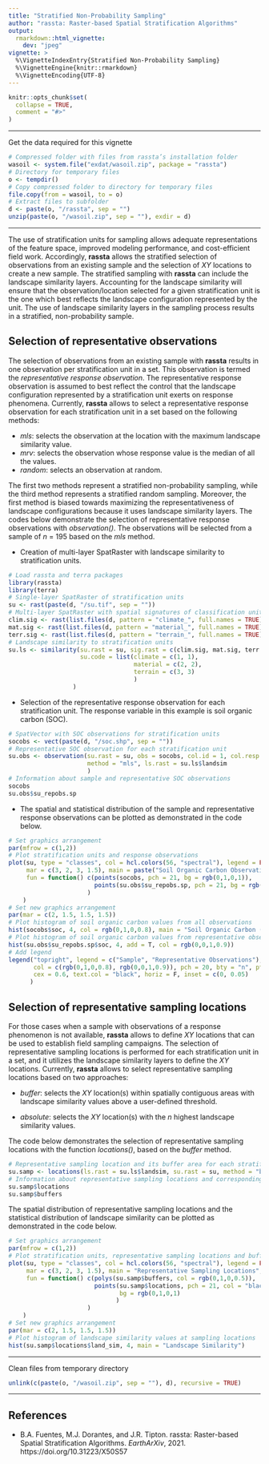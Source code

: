 ```yaml
---
title: "Stratified Non-Probability Sampling"
author: "rassta: Raster-based Spatial Stratification Algorithms"
output: 
  rmarkdown::html_vignette:
    dev: "jpeg"
vignette: >
  %\VignetteIndexEntry{Stratified Non-Probability Sampling}
  %\VignetteEngine{knitr::rmarkdown}
  %\VignetteEncoding{UTF-8}
---
```


```r
knitr::opts_chunk$set(
  collapse = TRUE,
  comment = "#>"
)
```

--------------------------------------------------------------------------------

Get the data required for this vignette
```r
# Compressed folder with files from rassta’s installation folder
wasoil <- system.file("exdat/wasoil.zip", package = "rassta")
# Directory for temporary files
o <- tempdir()
# Copy compressed folder to directory for temporary files
file.copy(from = wasoil, to = o)
# Extract files to subfolder
d <- paste(o, "/rassta", sep = "")
unzip(paste(o, "/wasoil.zip", sep = ""), exdir = d)
```
  
--------------------------------------------------------------------------------

The use of stratification units for sampling allows adequate representations of
the feature space, improved modeling performance, and cost-efficient field work.
Accordingly, **rassta** allows the stratified selection of observations from an
existing sample and the selection of *XY* locations to create a new sample. The
stratified sampling with **rassta** can include the landscape similarity layers.
Accounting for the landscape similarity will ensure that the
observation/location selected for a given stratification unit is the one which
best reflects the landscape configuration represented by the unit. The use of
landscape similarity layers in the sampling process results in a stratified,
non-probability sample.

## Selection of representative observations

The selection of observations from an existing sample with **rassta** results in
one observation per stratification unit in a set. This observation is termed the
*representative response observation*. The representative response observation
is assumed to best reflect the control that the landscape configuration
represented by a stratification unit exerts on response phenomena. Currently,
**rassta** allows to select a representative response observation for each
stratification unit in a set based on the following methods:

- *mls*: selects the observation at the location with the maximum landscape
similarity value.
- *mrv*: selects the observation whose response value is the median of all the
values.
- *random*: selects an observation at random.

The first two methods represent a stratified non-probability sampling, while the
third method represents a stratified random sampling. Moreover, the first method
is biased towards maximizing the representativeness of landscape configurations
because it uses landscape similarity layers. The codes below demonstrate the
selection of representative response observations with *observation()*. The
observations will be selected from a sample of *n* = 195 based on the *mls*
method.

- Creation of multi-layer SpatRaster with landscape similarity to stratification
units.
```r
# Load rassta and terra packages
library(rassta)
library(terra)
# Single-layer SpatRaster of stratification units
su <- rast(paste(d, "/su.tif", sep = ""))
# Multi-layer SpatRaster with spatial signatures of classification units
clim.sig <- rast(list.files(d, pattern = "climate_", full.names = TRUE)) # For climatic units
mat.sig <- rast(list.files(d, pattern = "material_", full.names = TRUE)) # For material units
terr.sig <- rast(list.files(d, pattern = "terrain_", full.names = TRUE)) # For terrain units
# Landscape similarity to stratification units
su.ls <- similarity(su.rast = su, sig.rast = c(clim.sig, mat.sig, terr.sig),
                    su.code = list(climate = c(1, 1),
                                   material = c(2, 2),
                                   terrain = c(3, 3)
                                   )
                  )
```
- Selection of the representative response observation for each stratification
unit. The response variable in this example is soil organic carbon (SOC).
```r
# SpatVector with SOC observations for stratification units
socobs <- vect(paste(d, "/soc.shp", sep = ""))
# Representative SOC observation for each stratification unit
su.obs <- observation(su.rast = su, obs = socobs, col.id = 1, col.resp = 2,
                      method = "mls", ls.rast = su.ls$landsim
                      )
# Information about sample and representative SOC observations
socobs
su.obs$su_repobs.sp
```

- The spatial and statistical distribution of the sample and representative
response observations can be plotted as demonstrated in the code below.
```r
# Set graphics arrangement
par(mfrow = c(1,2))
# Plot stratification units and response observations
plot(su, type = "classes", col = hcl.colors(56, "spectral"), legend = FALSE,
     mar = c(3, 2, 3, 1.5), main = paste("Soil Organic Carbon Observations"),
     fun = function() c(points(socobs, pch = 21, bg = rgb(0,1,0,1)),
                        points(su.obs$su_repobs.sp, pch = 21, bg = rgb(0,0,1,1))
                      )
    )
# Set new graphics arrangement
par(mar = c(2, 1.5, 1.5, 1.5))
# Plot histogram of soil organic carbon values from all observations
hist(socobs$soc, 4, col = rgb(0,1,0,0.8), main = "Soil Organic Carbon (%)", xlab = "")
# Plot histogram of soil organic carbon values from representative observations
hist(su.obs$su_repobs.sp$soc, 4, add = T, col = rgb(0,0,1,0.9))
# Add legend
legend("topright", legend = c("Sample", "Representative Observations"),
       col = c(rgb(0,1,0,0.8), rgb(0,0,1,0.9)), pch = 20, bty = "n", pt.cex = 2,
       cex = 0.6, text.col = "black", horiz = F, inset = c(0, 0.05)
      )
```

## Selection of representative sampling locations

For those cases when a sample with observations of a response phenomenon is not
available, **rassta** allows to define *XY* locations that can be used to
establish field sampling campaigns. The selection of representative sampling
locations is performed for each stratification unit in a set, and it utilizes
the landscape similarity layers to define the *XY* locations. Currently,
**rassta** allows to select representative sampling locations based on two
approaches:

- *buffer*: selects the *XY* location(s) within spatially contiguous areas with
landscape similarity values above a user-defined threshold.

- *absolute*: selects the *XY* location(s) with the *n* highest landscape
similarity values.

The code below demonstrates the selection of representative sampling locations
with the function *locations()*, based on the *buffer* method.

```r
# Representative sampling location and its buffer area for each stratification unit
su.samp <- locations(ls.rast = su.ls$landsim, su.rast = su, method = "buffer")
# Information about representative sampling locations and corresponding buffer areas
su.samp$locations
su.samp$buffers
```

The spatial distribution of representative sampling locations and the
statistical distribution of landscape similarity can be plotted as demonstrated
in the code below.
```r
# Set graphics arrangement
par(mfrow = c(1,2))
# Plot stratification units, representative sampling locations and buffer areas
plot(su, type = "classes", col = hcl.colors(56, "spectral"), legend = FALSE,
     mar = c(3, 2, 3, 1.5), main = "Representative Sampling Locations",
     fun = function() c(polys(su.samp$buffers, col = rgb(0,1,0,0.5)),
                        points(su.samp$locations, pch = 21, col = "black",
                               bg = rgb(0,1,0,1)
                              )
                      )
    )
# Set new graphics arrangement
par(mar = c(2, 1.5, 1.5, 1.5))
# Plot histogram of landscape similarity values at sampling locations
hist(su.samp$locations$land_sim, 4, main = "Landscape Similarity")
```

---

Clean files from temporary directory
```r
unlink(c(paste(o, "/wasoil.zip", sep = ""), d), recursive = TRUE)
```

---

## References

- B.A. Fuentes, M.J. Dorantes, and J.R. Tipton. rassta: Raster-based Spatial
Stratification Algorithms. *EarthArXiv*, 2021.
https://doi.org/10.31223/X50S57
